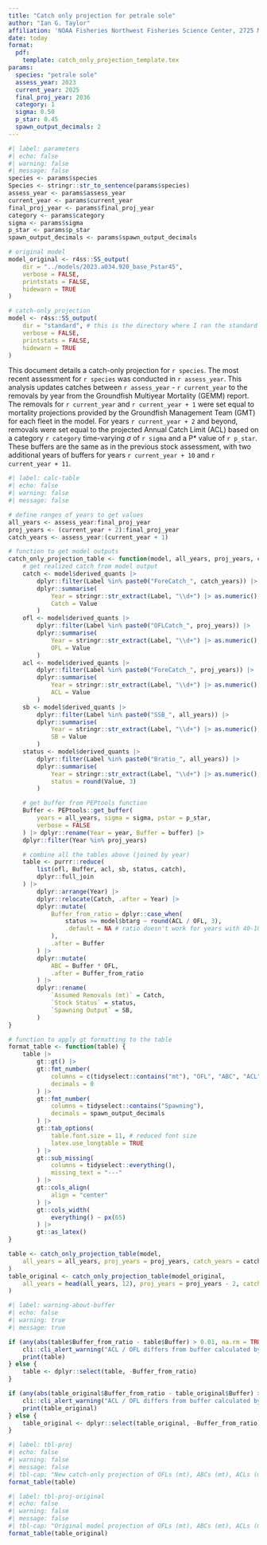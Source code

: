 ```yaml
---
title: "Catch only projection for petrale sole"
author: "Ian G. Taylor" 
affiliation: 'NOAA Fisheries Northwest Fisheries Science Center, 2725 Montlake Blvd E, Seattle, WA 98112'
date: today
format: 
  pdf:
    template: catch_only_projection_template.tex
params:
  species: "petrale sole"
  assess_year: 2023
  current_year: 2025
  final_proj_year: 2036
  category: 1
  sigma: 0.50
  p_star: 0.45
  spawn_output_decimals: 2
---
```



```r
#| label: parameters
#| echo: false
#| warning: false
#| message: false
species <- params$species
Species <- stringr::str_to_sentence(params$species)
assess_year <- params$assess_year
current_year <- params$current_year
final_proj_year <- params$final_proj_year
category <- params$category
sigma <- params$sigma
p_star <- params$p_star
spawn_output_decimals <- params$spawn_output_decimals

# original model
model_original <- r4ss::SS_output(
    dir = "../models/2023.a034.920_base_Pstar45",
    verbose = FALSE,
    printstats = FALSE,
    hidewarn = TRUE
)

# catch-only projection
model <- r4ss::SS_output(
    dir = "standard", # this is the directory where I ran the standard Catch-only projection model
    verbose = FALSE,
    printstats = FALSE,
    hidewarn = TRUE
)

```

This document details a catch-only projection for `r species`. The most recent assessment for `r species` was conducted in `r assess_year`. This analysis updates catches between `r assess_year` - `r current_year` to the removals by year from the Groundfish Multiyear Mortality (GEMM) report. The removals for `r current_year` and `r current_year + 1` were set equal to mortality projections provided by the Groundfish Management Team (GMT) for each fleet in the model. For years `r current_year + 2` and beyond, removals were set equal to the projected Annual Catch Limit (ACL) based on a category `r category` time-varying $\sigma$ of `r sigma` and a P* value of `r p_star`. These buffers are the same as in the previous stock assessment, with two additional years of buffers for years `r current_year + 10` and `r current_year + 11`. 

```r
#| label: calc-table
#| echo: false
#| warning: false
#| message: false

# define ranges of years to get values
all_years <- assess_year:final_proj_year
proj_years <- (current_year + 2):final_proj_year
catch_years <- assess_year:(current_year + 1)

# function to get model outputs
catch_only_projection_table <- function(model, all_years, proj_years, catch_years) {
    # get realized catch from model output
    catch <- model$derived_quants |>
        dplyr::filter(Label %in% paste0("ForeCatch_", catch_years)) |>
        dplyr::summarise(
            Year = stringr::str_extract(Label, "\\d+") |> as.numeric(),
            Catch = Value
        )
    ofl <- model$derived_quants |>
        dplyr::filter(Label %in% paste0("OFLCatch_", proj_years)) |>
        dplyr::summarise(
            Year = stringr::str_extract(Label, "\\d+") |> as.numeric(),
            OFL = Value
        )
    acl <- model$derived_quants |>
        dplyr::filter(Label %in% paste0("ForeCatch_", proj_years)) |>
        dplyr::summarise(
            Year = stringr::str_extract(Label, "\\d+") |> as.numeric(),
            ACL = Value
        )
    sb <- model$derived_quants |>
        dplyr::filter(Label %in% paste0("SSB_", all_years)) |>
        dplyr::summarise(
            Year = stringr::str_extract(Label, "\\d+") |> as.numeric(),
            SB = Value
        )
    status <- model$derived_quants |>
        dplyr::filter(Label %in% paste0("Bratio_", all_years)) |>
        dplyr::summarise(
            Year = stringr::str_extract(Label, "\\d+") |> as.numeric(),
            status = round(Value, 3)
        )

    # get buffer from PEPtools function
    Buffer <- PEPtools::get_buffer(
        years = all_years, sigma = sigma, pstar = p_star,
        verbose = FALSE
    ) |> dplyr::rename(Year = year, Buffer = buffer) |> 
    dplyr::filter(Year %in% proj_years)

    # combine all the tables above (joined by year)
    table <- purrr::reduce(
        list(ofl, Buffer, acl, sb, status, catch),
        dplyr::full_join
    ) |>
        dplyr::arrange(Year) |>
        dplyr::relocate(Catch, .after = Year) |>
        dplyr::mutate(
            Buffer_from_ratio = dplyr::case_when(
                status >= model$btarg ~ round(ACL / OFL, 3),
                .default = NA # ratio doesn't work for years with 40-10 adjustment
            ),
            .after = Buffer
        ) |>
        dplyr::mutate(
            ABC = Buffer * OFL,
            .after = Buffer_from_ratio
        ) |>
        dplyr::rename(
            `Assumed Removals (mt)` = Catch,
            `Stock Status` = status,
            `Spawning Output` = SB,
        )
}

# function to apply gt formatting to the table
format_table <- function(table) {
    table |>
        gt::gt() |>
        gt::fmt_number(
            columns = c(tidyselect::contains("mt"), "OFL", "ABC", "ACL"),
            decimals = 0
        ) |>
        gt::fmt_number(
            columns = tidyselect::contains("Spawning"),
            decimals = spawn_output_decimals
        ) |>
        gt::tab_options(
            table.font.size = 11, # reduced font size
            latex.use_longtable = TRUE
        ) |>
        gt::sub_missing(
            columns = tidyselect::everything(),
            missing_text = "---"
        ) |>
        gt::cols_align(
            align = "center"
        ) |>
        gt::cols_width(
            everything() ~ px(65)
        ) |>
        gt::as_latex()
}

table <- catch_only_projection_table(model,
    all_years = all_years, proj_years = proj_years, catch_years = catch_years
)
table_original <- catch_only_projection_table(model_original,
    all_years = head(all_years, 12), proj_years = proj_years - 2, catch_years = catch_years - 2
)
```

```r
#| label: warning-about-buffer
#| echo: false
#| warning: true
#| message: true

if (any(abs(table$Buffer_from_ratio - table$Buffer) > 0.01, na.rm = TRUE)) {
    cli::cli_alert_warning("ACL / OFL differs from buffer calculated by PEPtools::get_buffer() by more than 0.01 for years with status > target. See values below.")
    print(table)
} else {
    table <- dplyr::select(table, -Buffer_from_ratio)
}

if (any(abs(table_original$Buffer_from_ratio - table_original$Buffer) > 0.01, na.rm = TRUE)) {
    cli::cli_alert_warning("ACL / OFL differs from buffer calculated by PEPtools::get_buffer() by more than 0.01 for years with status > target. See values below.")
    print(table_original)
} else {
    table_original <- dplyr::select(table_original, -Buffer_from_ratio)
}

```

```r
#| label: tbl-proj
#| echo: false
#| warning: false
#| message: false
#| tbl-cap: "New catch-only projection of OFLs (mt), ABCs (mt), ACLs (mt), buffer, spawning output (trillions of eggs), and stock status given the assumed removals."
format_table(table)
```

```r
#| label: tbl-proj-original
#| echo: false
#| warning: false
#| message: false
#| tbl-cap: "Original model projection of OFLs (mt), ABCs (mt), ACLs (mt), buffer, spawning output (trillions of eggs), and stock status given the assumed removals."
format_table(table_original)
```